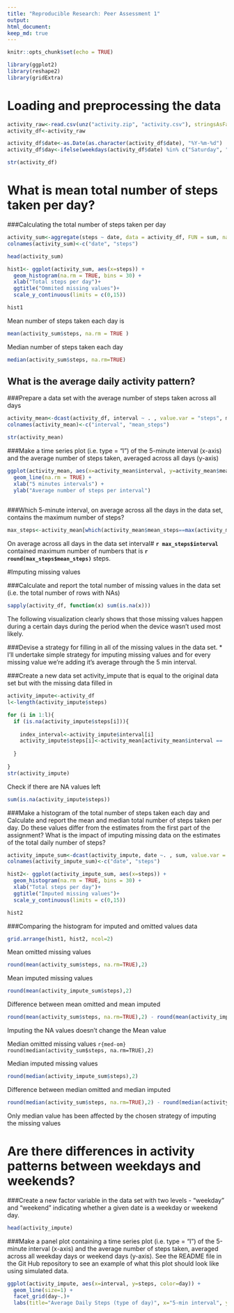 ```yaml
---
title: "Reproducible Research: Peer Assessment 1"
output: 
html_document:
keep_md: true
---
```



```r
knitr::opts_chunk$set(echo = TRUE)

library(ggplot2)
library(reshape2)
library(gridExtra)
```

# Loading and preprocessing the data

```r

activity_raw<-read.csv(unz("activity.zip", "activity.csv"), stringsAsFactors = FALSE)
activity_df<-activity_raw

activity_df$date<-as.Date(as.character(activity_df$date), "%Y-%m-%d")
activity_df$day<-ifelse(weekdays(activity_df$date) %in% c("Saturday", "Sunday"), "Weekend", "Weekday" ) 

str(activity_df)

```

# What is mean total number of steps taken per day?

###Calculating the total number of steps taken per day
```r

activity_sum<-aggregate(steps ~ date, data = activity_df, FUN = sum, na.rm = TRUE)
colnames(activity_sum)<-c("date", "steps")

head(activity_sum)
```



```r

hist1<- ggplot(activity_sum, aes(x=steps)) +
  geom_histogram(na.rm = TRUE, bins = 30) + 
  xlab("Total steps per day")+
  ggtitle("Ommited missing values")+
  scale_y_continuous(limits = c(0,15))

hist1

```

Mean number of steps taken each day is 
```r

mean(activity_sum$steps, na.rm = TRUE )

```

Median number of steps taken each day
```r

median(activity_sum$steps, na.rm=TRUE)

```


## What is the average daily activity pattern?

###Prepare a data set with the average number of steps taken across all days
```r

activity_mean<-dcast(activity_df, interval ~ . , value.var = "steps", mean, na.rm=TRUE)
colnames(activity_mean)<-c("interval", "mean_steps")

str(activity_mean)
```

###Make a time series plot (i.e. type = "l") of the 5-minute interval (x-axis) and the average number of steps taken, averaged across all days (y-axis)
```r
ggplot(activity_mean, aes(x=activity_mean$interval, y=activity_mean$mean_steps))+
  geom_line(na.rm = TRUE) +
  xlab("5 minutes intervals") +
  ylab("Average number of steps per interval")
  
```

###Which 5-minute interval, on average across all the days in the data set, contains the maximum number of steps?

```r

max_steps<-activity_mean[which(activity_mean$mean_steps==max(activity_mean$mean_steps, na.rm=TRUE)),]

```

On average across all days in the data set interval# **`r max_steps$interval`** contained maximum number of numbers that is **`r round(max_steps$mean_steps) `** steps.

#Imputing missing values

###Calculate and report the total number of missing values in the data set (i.e. the total number of rows with NAs)
```r
  
sapply(activity_df, function(x) sum(is.na(x)))

```

The following visualization clearly shows that those missing values happen during a certain days during the period when the device wasn't used most likely. 


###Devise a strategy for filling in all of the missing values in the data set.
* I'll undertake simple strategy for imputing missing values and for every missing value we're adding it's average through the 5 min interval.

###Create a new data set activity_impute that is equal to the original data set but with the missing data filled in
```r

activity_impute<-activity_df
l<-length(activity_impute$steps)

for (i in 1:l){
  if (is.na(activity_impute$steps[i])){
    
    index_interval<-activity_impute$interval[i]
    activity_impute$steps[i]<-activity_mean[activity_mean$interval ==  index_interval, "mean_steps"]
    
  }
  
}
str(activity_impute)

```
Check if there are NA values left 
```r
sum(is.na(activity_impute$steps))

```

###Make a histogram of the total number of steps taken each day and Calculate and report the mean and median total number of steps taken per day. Do these values differ from the estimates from the first part of the assignment? What is the impact of imputing missing data on the estimates of the total daily number of steps?

```r

activity_impute_sum<-dcast(activity_impute, date ~. , sum, value.var = "steps")
colnames(activity_impute_sum)<-c("date", "steps")

hist2<- ggplot(activity_impute_sum, aes(x=steps)) +
  geom_histogram(na.rm = TRUE, bins = 30) + 
  xlab("Total steps per day")+
  ggtitle("Imputed missing values")+
  scale_y_continuous(limits = c(0,15))

hist2
```

###Comparing the histogram for imputed and omitted values data

```r

grid.arrange(hist1, hist2, ncol=2)

```

Mean omitted missing values 

```r

round(mean(activity_sum$steps, na.rm=TRUE),2) 
```
Mean imputed missing values 
```r
round(mean(activity_impute_sum$steps),2)
```

Difference between mean omitted and mean imputed
```r
round(mean(activity_sum$steps, na.rm=TRUE),2) - round(mean(activity_impute_sum$steps),2)
```
Imputing the NA values doesn't change the Mean value

Median omitted missing values 
```r{med-om}
round(median(activity_sum$steps, na.rm=TRUE),2)
```

Median imputed missing values 
```r
round(median(activity_impute_sum$steps),2)
```

Difference between median omitted and median imputed
```r
round(median(activity_sum$steps, na.rm=TRUE),2) - round(median(activity_impute_sum$steps),2)


```
Only median value has been affected by the chosen strategy of imputing the missing values


# Are there differences in activity patterns between weekdays and weekends?

###Create a new factor variable in the data set with two levels - "weekday" and "weekend" indicating whether a given date is a weekday or weekend day.

```r
head(activity_impute)
```

###Make a panel plot containing a time series plot (i.e. type = "l") of the 5-minute interval (x-axis) and the average number of steps taken, averaged across all weekday days or weekend days (y-axis). See the README file in the Git Hub repository to see an example of what this plot should look like using simulated data.

```r

ggplot(activity_impute, aes(x=interval, y=steps, color=day)) + 
  geom_line(size=1) + 
  facet_grid(day~.)+
  labs(title="Average Daily Steps (type of day)", x="5-min interval", y="Total number of steps")
```




